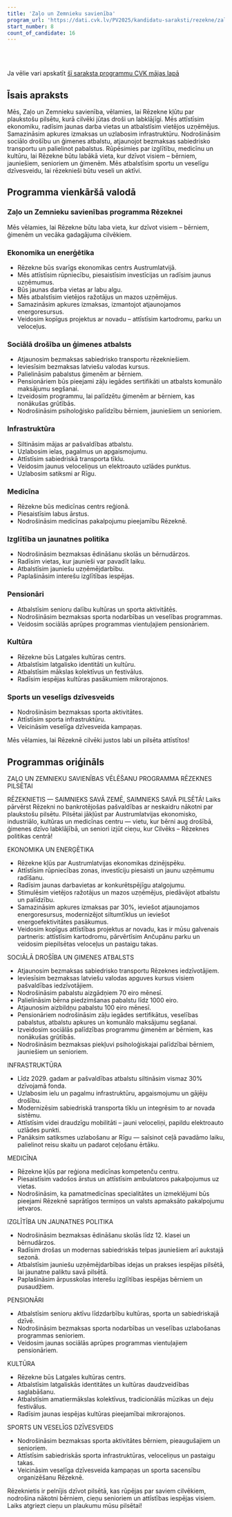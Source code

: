 ```yaml
---
title: 'Zaļo un Zemnieku savienība'
program_url: 'https://dati.cvk.lv/PV2025/kandidatu-saraksti/rezekne/zalo-un-zemnieku-savieniba'
start_number: 8
count_of_candidate: 16
---
```



<Badge text="Ekonomikas attīstība" variant="note" size="small" /> <Badge text="Sociālā drošība" variant="note" size="small" /> <Badge text="Infrastruktūras uzlabošana" variant="note" size="small" /> <Badge text="Medicīnas pieejamība" variant="note" size="small" /> <Badge text="Izglītības atbalsts" variant="note" size="small" />

<br/><br/> 

<Card title='Šis ir mākslīga intelekta ģenerēts apraksts' icon='starlight'>
    Ja vēlie vari apskatīt <a href={frontmatter.program_url} target='_blank'>šī saraksta programmu CVK mājas lapā</a>
    </Card>

## Īsais apraksts

Mēs, Zaļo un Zemnieku savienība, vēlamies, lai Rēzekne kļūtu par plaukstošu pilsētu, kurā cilvēki jūtas droši un labklājīgi. Mēs attīstīsim ekonomiku, radīsim jaunas darba vietas un atbalstīsim vietējos uzņēmējus. Samazināsim apkures izmaksas un uzlabosim infrastruktūru. Nodrošināsim sociālo drošību un ģimenes atbalstu, atjaunojot bezmaksas sabiedrisko transportu un palielinot pabalstus. Rūpēsimies par izglītību, medicīnu un kultūru, lai Rēzekne būtu labākā vieta, kur dzīvot visiem – bērniem, jauniešiem, senioriem un ģimenēm. Mēs atbalstīsim sportu un veselīgu dzīvesveidu, lai rēzeknieši būtu veseli un aktīvi.

## Programma vienkāršā valodā

### Zaļo un Zemnieku savienības programma Rēzeknei

Mēs vēlamies, lai Rēzekne būtu laba vieta, kur dzīvot visiem – bērniem, ģimenēm un vecāka gadagājuma cilvēkiem.

### Ekonomika un enerģētika

*   Rēzekne būs svarīgs ekonomikas centrs Austrumlatvijā.
*   Mēs attīstīsim rūpniecību, piesaistīsim investīcijas un radīsim jaunus uzņēmumus.
*   Būs jaunas darba vietas ar labu algu.
*   Mēs atbalstīsim vietējos ražotājus un mazos uzņēmējus.
*   Samazināsim apkures izmaksas, izmantojot atjaunojamos energoresursus.
*   Veidosim kopīgus projektus ar novadu – attīstīsim kartodromu, parku un veloceļus.

### Sociālā drošība un ģimenes atbalsts

*   Atjaunosim bezmaksas sabiedrisko transportu rēzekniešiem.
*   Ieviesīsim bezmaksas latviešu valodas kursus.
*   Palielināsim pabalstus ģimenēm ar bērniem.
*   Pensionāriem būs pieejami zāļu iegādes sertifikāti un atbalsts komunālo maksājumu segšanai.
*   Izveidosim programmu, lai palīdzētu ģimenēm ar bērniem, kas nonākušas grūtībās.
*   Nodrošināsim psiholoģisko palīdzību bērniem, jauniešiem un senioriem.

### Infrastruktūra

*   Siltināsim mājas ar pašvaldības atbalstu.
*   Uzlabosim ielas, pagalmus un apgaismojumu.
*   Attīstīsim sabiedriskā transporta tīklu.
*   Veidosim jaunus veloceliņus un elektroauto uzlādes punktus.
*   Uzlabosim satiksmi ar Rīgu.

### Medicīna

*   Rēzekne būs medicīnas centrs reģionā.
*   Piesaistīsim labus ārstus.
*   Nodrošināsim medicīnas pakalpojumu pieejamību Rēzeknē.

### Izglītība un jaunatnes politika

*   Nodrošināsim bezmaksas ēdināšanu skolās un bērnudārzos.
*   Radīsim vietas, kur jaunieši var pavadīt laiku.
*   Atbalstīsim jauniešu uzņēmējdarbību.
*   Paplašināsim interešu izglītības iespējas.

### Pensionāri

*   Atbalstīsim senioru dalību kultūras un sporta aktivitātēs.
*   Nodrošināsim bezmaksas sporta nodarbības un veselības programmas.
*   Veidosim sociālās aprūpes programmas vientuļajiem pensionāriem.

### Kultūra

*   Rēzekne būs Latgales kultūras centrs.
*   Atbalstīsim latgalisko identitāti un kultūru.
*   Atbalstīsim mākslas kolektīvus un festivālus.
*   Radīsim iespējas kultūras pasākumiem mikrorajonos.

### Sports un veselīgs dzīvesveids

*   Nodrošināsim bezmaksas sporta aktivitātes.
*   Attīstīsim sporta infrastruktūru.
*   Veicināsim veselīga dzīvesveida kampaņas.

Mēs vēlamies, lai Rēzeknē cilvēki justos labi un pilsēta attīstītos!

## Programmas oriģināls

ZAĻO UN ZEMNIEKU SAVIENĪBAS VĒLĒŠANU PROGRAMMA RĒZEKNES PILSĒTAI

RĒZEKNIETIS — SAIMNIEKS SAVĀ ZEMĒ, SAIMNIEKS SAVĀ PILSĒTĀ!
Laiks pārvērst Rēzekni no bankrotējošas pašvaldības ar neskaidru nākotni par plaukstošu pilsētu.
Pilsētai jākļūst par Austrumlatvijas ekonomisko, industriālo, kultūras un medicīnas centru — vietu, kur bērni aug drošībā, ģimenes dzīvo labklājībā, un seniori izjūt cieņu, kur Cilvēks – Rēzeknes politikas centrā!

EKONOMIKA UN ENERĢĒTIKA
- Rēzekne kļūs par Austrumlatvijas ekonomikas dzinējspēku.
- Attīstīsim rūpniecības zonas, investīciju piesaisti un jaunu uzņēmumu radīšanu.
- Radīsim jaunas darbavietas ar konkurētspējīgu atalgojumu.
- Stimulēsim vietējos ražotājus un mazos uzņēmējus, piedāvājot atbalstu un palīdzību.
- Samazināsim apkures izmaksas par 30%, ieviešot atjaunojamos energoresursus, modernizējot siltumtīklus un ieviešot energoefektivitātes pasākumus.
- Veidosim kopīgus attīstības projektus ar novadu, kas ir mūsu galvenais partneris: attīstīsim kartodromu, pārvērtīsim Ančupānu parku un veidosim piepilsētas veloceļus un pastaigu takas.

SOCIĀLĀ DROŠĪBA UN ĢIMENES ATBALSTS
- Atjaunosim bezmaksas sabiedrisko transportu Rēzeknes iedzīvotājiem.
- Ieviesīsim bezmaksas latviešu valodas apguves kursus visiem pašvaldības iedzīvotājiem.
- Nodrošināsim pabalstu aizgādņiem 70 eiro mēnesī.
- Palielināsim bērna piedzimšanas pabalstu līdz 1000 eiro.
- Atjaunosim aizbildņu pabalstu 100 eiro mēnesī.
- Pensionāriem nodrošināsim zāļu iegādes sertifikātus, veselības pabalstus, atbalstu apkures un komunālo maksājumu segšanai.
- Izveidosim sociālās palīdzības programmu ģimenēm ar bērniem, kas nonākušas grūtībās.
- Nodrošināsim bezmaksas piekļuvi psiholoģiskajai palīdzībai bērniem, jauniešiem un senioriem.

INFRASTRUKTŪRA
- Līdz 2029. gadam ar pašvaldības atbalstu siltināsim vismaz 30% dzīvojamā fonda.
- Uzlabosim ielu un pagalmu infrastruktūru, apgaismojumu un gājēju drošību.
- Modernizēsim sabiedriskā transporta tīklu un integrēsim to ar novada sistēmu.
- Attīstīsim videi draudzīgu mobilitāti – jauni veloceliņi, papildu elektroauto uzlādes punkti.
- Panāksim satiksmes uzlabošanu ar Rīgu — saīsinot ceļā pavadāmo laiku, palielinot reisu skaitu un padarot ceļošanu ērtāku.

MEDICĪNA
- Rēzekne kļūs par reģiona medicīnas kompetenču centru.
- Piesaistīsim vadošos ārstus un attīstīsim ambulatoros pakalpojumus uz vietas.
- Nodrošināsim, ka pamatmedicīnas specialitātes un izmeklējumi būs pieejami Rēzeknē saprātīgos termiņos un valsts apmaksāto pakalpojumu ietvaros.

IZGLĪTĪBA UN JAUNATNES POLITIKA
- Nodrošināsim bezmaksas ēdināšanu skolās līdz 12. klasei un bērnudārzos.
- Radīsim drošas un modernas sabiedriskās telpas jauniešiem arī aukstajā sezonā.
- Atbalstīsim jauniešu uzņēmējdarbības idejas un prakses iespējas pilsētā, lai jaunatne paliktu savā pilsētā.
- Paplašināsim ārpusskolas interešu izglītības iespējas bērniem un pusaudžiem.

PENSIONĀRI
- Atbalstīsim senioru aktīvu līdzdarbību kultūras, sporta un sabiedriskajā dzīvē.
- Nodrošināsim bezmaksas sporta nodarbības un veselības uzlabošanas programmas senioriem.
- Veidosim jaunas sociālās aprūpes programmas vientuļajiem pensionāriem.

KULTŪRA
- Rēzekne būs Latgales kultūras centrs.
- Atbalstīsim latgaliskās identitātes un kultūras daudzveidības saglabāšanu.
- Atbalstīsim amatiermākslas kolektīvus, tradicionālās mūzikas un deju festivālus.
- Radīsim jaunas iespējas kultūras pieejamībai mikrorajonos.

SPORTS UN VESELĪGS DZĪVESVEIDS
- Nodrošināsim bezmaksas sporta aktivitātes bērniem, pieaugušajiem un senioriem.
- Attīstīsim sabiedriskās sporta infrastruktūras, veloceliņus un pastaigu takas.
- Veicināsim veselīga dzīvesveida kampaņas un sporta sacensību organizēšanu Rēzeknē.

Rēzeknietis ir pelnījis dzīvot pilsētā, kas rūpējas par saviem cilvēkiem, nodrošina nākotni bērniem, cieņu senioriem un attīstības iespējas visiem.
Laiks atgriezt cieņu un plaukumu mūsu pilsētai!
